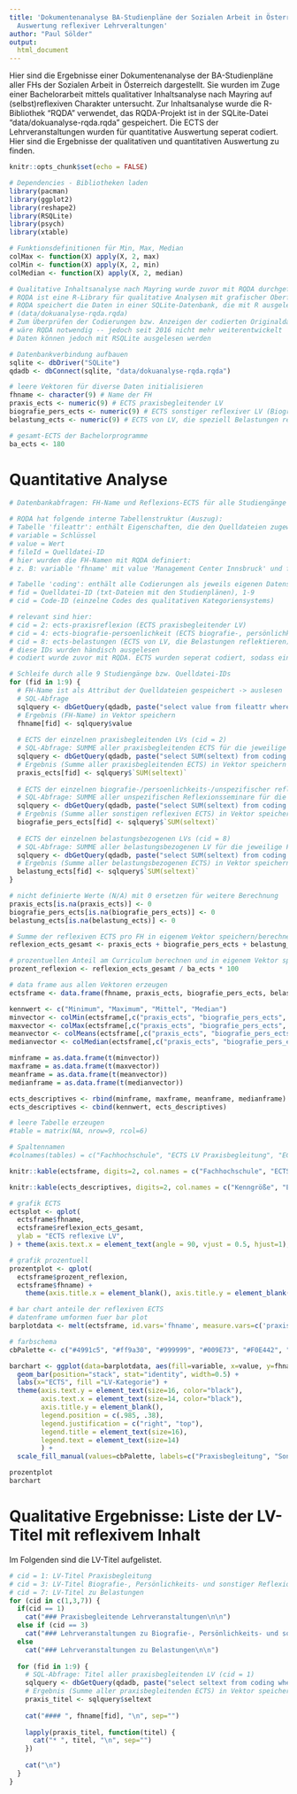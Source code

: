 ```yaml
---
title: 'Dokumentenanalyse BA-Studienpläne der Sozialen Arbeit in Österreich: Quantitative
  Auswertung reflexiver Lehrveraltungen'
author: "Paul Sölder"
output:
  html_document
---
```


Hier sind die Ergebnisse einer Dokumentenanalyse der BA-Studienpläne aller FHs der Sozialen Arbeit in Österreich dargestellt.
Sie wurden im Zuge einer Bachelorarbeit mittels qualitativer Inhaltsanalyse nach Mayring auf (selbst)reflexiven Charakter untersucht.
Zur Inhaltsanalyse wurde die R-Bibliothek "RQDA" verwendet, das RQDA-Projekt ist in der SQLite-Datei "data/dokuanalyse-rqda.rqda" gespeichert.
Die ECTS der Lehrveranstaltungen wurden für quantitative Auswertung seperat codiert.
Hier sind die Ergebnisse der qualitativen und quantitativen Auswertung zu finden.

```r
knitr::opts_chunk$set(echo = FALSE)

# Dependencies - Bibliotheken laden
library(pacman)
library(ggplot2)
library(reshape2)
library(RSQLite)
library(psych)
library(xtable)

# Funktionsdefinitionen für Min, Max, Median
colMax <- function(X) apply(X, 2, max)
colMin <- function(X) apply(X, 2, min)
colMedian <- function(X) apply(X, 2, median)

# Qualitative Inhaltsanalyse nach Mayring wurde zuvor mit RQDA durchgeführt
# RQDA ist eine R-Library für qualitative Analysen mit grafischer Oberfläche zum codieren usw.
# RQDA speichert die Daten in einer SQLite-Datenbank, die mit R ausgelesen werden kann
# (data/dokuanalyse-rqda.rqda)
# Zum Überprüfen der Codierungen bzw. Anzeigen der codierten Originaldateien/Studienpläne
# wäre RQDA notwendig -- jedoch seit 2016 nicht mehr weiterentwickelt
# Daten können jedoch mit RSQLite ausgelesen werden

# Datenbankverbindung aufbauen
sqlite <- dbDriver("SQLite")
qdadb <- dbConnect(sqlite, "data/dokuanalyse-rqda.rqda")

# leere Vektoren für diverse Daten initialisieren
fhname <- character(9) # Name der FH
praxis_ects <- numeric(9) # ECTS praxisbegleitender LV 
biografie_pers_ects <- numeric(9) # ECTS sonstiger reflexiver LV (Biografie-, Persönlichkeitsreflexion)
belastung_ects <- numeric(9) # ECTS von LV, die speziell Belastungen reflektieren

# gesamt-ECTS der Bachelorprogramme
ba_ects <- 180

```

# Quantitative Analyse

```r

# Datenbankabfragen: FH-Name und Reflexions-ECTS für alle Studiengänge

# RQDA hat folgende interne Tabellenstruktur (Auszug):
# Tabelle 'fileattr': enthält Eigenschaften, die den Quelldateien zugewiesen werden können im Schlüssel-Werte Format als jeweils eigenen Datensatz
# variable = Schlüssel
# value = Wert
# fileId = Quelldatei-ID
# hier wurden die FH-Namen mit RQDA definiert:
# z. B: variable 'fhname' mit value 'Management Center Innsbruck' und fileId '9' 

# Tabelle 'coding': enthält alle Codierungen als jeweils eigenen Datensatz
# fid = Quelldatei-ID (txt-Dateien mit den Studienplänen), 1-9
# cid = Code-ID (einzelne Codes des qualitativen Kategoriensystems)

# relevant sind hier:
# cid = 2: ects-praxisreflexion (ECTS praxisbegleitender LV)
# cid = 4: ects-biografie-persoenlichkeit (ECTS biografie-, persönlichkeits-, und sonstiger selbstreflexiver LV)
# cid = 8: ects-belastungen (ECTS von LV, die Belastungen reflektieren)
# diese IDs wurden händisch ausgelesen
# codiert wurde zuvor mit RQDA. ECTS wurden seperat codiert, sodass ein Coding jeweils nur die ECTS-Anzahl einer bestimmten LV umfasst

# Schleife durch alle 9 Studiengänge bzw. Quelldatei-IDs
for (fid in 1:9) {
  # FH-Name ist als Attribut der Quelldateien gespeichert -> auslesen 
  # SQL-Abfrage
  sqlquery <- dbGetQuery(qdadb, paste("select value from fileattr where variable='fhname' and fileID=", fid))
  # Ergebnis (FH-Name) in Vektor speichern
  fhname[fid] <- sqlquery$value
    
  # ECTS der einzelnen praxisbegleitenden LVs (cid = 2)
  # SQL-Abfrage: SUMME aller praxisbegleitenden ECTS für die jeweilige FH mit SQL berechnen
  sqlquery <- dbGetQuery(qdadb, paste("select SUM(seltext) from coding where cid=2 and fid=", fid, " and status=1"), sep="")
  # Ergebnis (Summe aller praxisbegleitenden ECTS) in Vektor speichern
  praxis_ects[fid] <- sqlquery$`SUM(seltext)`
  
  # ECTS der einzelnen biografie-/persoenlichkeits-/unspezifischer reflexionsseminare (cid = 4)
  # SQL-Abfrage: SUMME aller unspezifischen Reflexionsseminare für die jeweilige FH mit SQL berechnen
  sqlquery <- dbGetQuery(qdadb, paste("select SUM(seltext) from coding where cid=4 and fid=", fid, " and status=1"), sep="")
  # Ergebnis (Summe aller sonstigen reflexiven ECTS) in Vektor speichern
  biografie_pers_ects[fid] <- sqlquery$`SUM(seltext)`
  
  # ECTS der einzelnen belastungsbezogenen LVs (cid = 8)
  # SQL-Abfrage: SUMME aller belastungsbezogenen LV für die jeweilige FH mit SQL berechnen
  sqlquery <- dbGetQuery(qdadb, paste("select SUM(seltext) from coding where cid=8 and fid=", fid, " and status=1"), sep="")
  # Ergebnis (Summe aller belastungsbezogenen ECTS) in Vektor speichern
  belastung_ects[fid] <- sqlquery$`SUM(seltext)`  
}

# nicht definierte Werte (N/A) mit 0 ersetzen für weitere Berechnung
praxis_ects[is.na(praxis_ects)] <- 0
biografie_pers_ects[is.na(biografie_pers_ects)] <- 0
belastung_ects[is.na(belastung_ects)] <- 0

# Summe der reflexiven ECTS pro FH in eigenem Vektor speichern/berechnen
reflexion_ects_gesamt <- praxis_ects + biografie_pers_ects + belastung_ects

# prozentuellen Anteil am Curriculum berechnen und in eigenem Vektor speichern
prozent_reflexion <- reflexion_ects_gesamt / ba_ects * 100

# data frame aus allen Vektoren erzeugen
ectsframe <- data.frame(fhname, praxis_ects, biografie_pers_ects, belastung_ects, reflexion_ects_gesamt, prozent_reflexion)

kennwert <- c("Minimum", "Maximum", "Mittel", "Median")
minvector <- colMin(ectsframe[,c("praxis_ects", "biografie_pers_ects", "belastung_ects", "reflexion_ects_gesamt", "prozent_reflexion")])
maxvector <- colMax(ectsframe[,c("praxis_ects", "biografie_pers_ects", "belastung_ects", "reflexion_ects_gesamt", "prozent_reflexion")])
meanvector <- colMeans(ectsframe[,c("praxis_ects", "biografie_pers_ects", "belastung_ects", "reflexion_ects_gesamt", "prozent_reflexion")])
medianvector <- colMedian(ectsframe[,c("praxis_ects", "biografie_pers_ects", "belastung_ects", "reflexion_ects_gesamt", "prozent_reflexion")])

minframe = as.data.frame(t(minvector))
maxframe = as.data.frame(t(maxvector))
meanframe = as.data.frame(t(meanvector))
medianframe = as.data.frame(t(medianvector))

ects_descriptives <- rbind(minframe, maxframe, meanframe, medianframe)
ects_descriptives <- cbind(kennwert, ects_descriptives)
```


```r

# leere Tabelle erzeugen
#table = matrix(NA, nrow=9, rcol=6)

# Spaltennamen
#colnames(tables) = c("Fachhochschule", "ECTS LV Praxisbegleitung", "ECTS LV Selbstreflexion", "ECTS LV Belastungen", "ECTS reflexiv gesamt", "Anteil am Curriculum (%)")

knitr::kable(ectsframe, digits=2, col.names = c("Fachhochschule", "ECTS LV Praxisbegleitung", "ECTS LV Selbstreflexion", "ECTS LV Belastungen", "ECTS reflexiv gesamt", "Anteil am Curriculum (%)"))

knitr::kable(ects_descriptives, digits=2, col.names = c("Kenngröße", "ECTS LV Praxisbegleitung", "ECTS LV Selbstreflexion", "ECTS LV Belastungen", "ECTS reflexiv gesamt", "Anteil am Curriculum (%)"))
```

```r
# grafik ECTS
ectsplot <- qplot(
  ectsframe$fhname,
  ectsframe$reflexion_ects_gesamt,
  ylab = "ECTS reflexive LV",
) + theme(axis.text.x = element_text(angle = 90, vjust = 0.5, hjust=1), axis.title.x = element_blank())

# grafik prozentuell
prozentplot <- qplot(
  ectsframe$prozent_reflexion,
  ectsframe$fhname) +
    theme(axis.title.x = element_blank(), axis.title.y = element_blank(), axis.text.y = element_text(size=16, color="black"), axis.text.x = element_text(size=14, color="black"))

# bar chart anteile der reflexiven ECTS
# datenframe umformen fuer bar plot
barplotdata <- melt(ectsframe, id.vars='fhname', measure.vars=c('praxis_ects', 'biografie_pers_ects', 'belastung_ects'))

# farbschema
cbPalette <- c("#4991c5", "#ff9a30", "#999999", "#009E73", "#F0E442", "#0072B2", "#D55E00", "#CC79A7")  

barchart <- ggplot(data=barplotdata, aes(fill=variable, x=value, y=fhname)) +
  geom_bar(position="stack", stat="identity", width=0.5) +
  labs(x="ECTS", fill ="LV-Kategorie") +
  theme(axis.text.y = element_text(size=16, color="black"),
        axis.text.x = element_text(size=14, color="black"),
        axis.title.y = element_blank(),
        legend.position = c(.985, .38),
        legend.justification = c("right", "top"),
        legend.title = element_text(size=16),
        legend.text = element_text(size=14)
        ) +
  scale_fill_manual(values=cbPalette, labels=c("Praxisbegleitung", "Sonstige Selbstreflexion", "Belastungen"))

```



```r
prozentplot
barchart
```

# Qualitative Ergebnisse: Liste der LV-Titel mit reflexivem Inhalt
Im Folgenden sind die LV-Titel aufgelistet.

```r

# cid = 1: LV-Titel Praxisbegleitung
# cid = 3: LV-Titel Biografie-, Persönlichkeits- und sonstiger Reflexion
# cid = 7: LV-Titel zu Belastungen
for (cid in c(1,3,7)) {
  if(cid == 1)
    cat("### Praxisbegleitende Lehrveranstaltungen\n\n")
  else if (cid == 3)
    cat("### Lehrveranstaltungen zu Biografie-, Persönlichkeits- und sonstiger Reflexion\n\n")
  else
    cat("### Lehrveranstaltungen zu Belastungen\n\n")
  
  for (fid in 1:9) {
    # SQL-Abfrage: Titel aller praxisbegleitenden LV (cid = 1)
    sqlquery <- dbGetQuery(qdadb, paste("select seltext from coding where cid=", cid, " and fid=", fid, " and status=1"), sep="")
    # Ergebnis (Summe aller praxisbegleitenden ECTS) in Vektor speichern
    praxis_titel <- sqlquery$seltext
    
    cat("#### ", fhname[fid], "\n", sep="")
    
    lapply(praxis_titel, function(titel) {
      cat("* ", titel, "\n", sep="") 
    })
    
    cat("\n")
  }
}
```